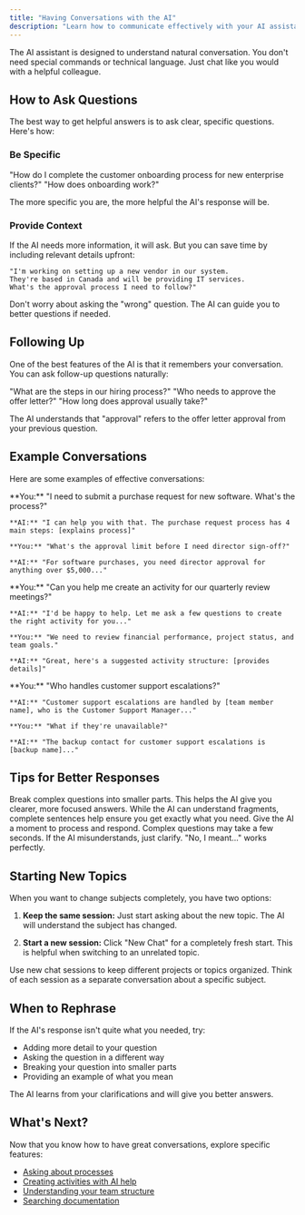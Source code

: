 ```yaml
---
title: "Having Conversations with the AI"
description: "Learn how to communicate effectively with your AI assistant"
---
```


The AI assistant is designed to understand natural conversation. You don't need special commands or technical language. Just chat like you would with a helpful colleague.

## How to Ask Questions

The best way to get helpful answers is to ask clear, specific questions. Here's how:

### Be Specific

<CardGroup cols={2}>
  <Card title="Good Question" icon="circle-check">
    "How do I complete the customer onboarding process for new enterprise clients?"
  </Card>

  <Card title="Vague Question" icon="circle-xmark">
    "How does onboarding work?"
  </Card>
</CardGroup>

The more specific you are, the more helpful the AI's response will be.

### Provide Context

If the AI needs more information, it will ask. But you can save time by including relevant details upfront:

```
"I'm working on setting up a new vendor in our system.
They're based in Canada and will be providing IT services.
What's the approval process I need to follow?"
```

<Tip>
Don't worry about asking the "wrong" question. The AI can guide you to better questions if needed.
</Tip>

## Following Up

One of the best features of the AI is that it remembers your conversation. You can ask follow-up questions naturally:

<Steps>
  <Step title="Ask your first question">
    "What are the steps in our hiring process?"
  </Step>

  <Step title="Follow up naturally">
    "Who needs to approve the offer letter?"
  </Step>

  <Step title="Keep going">
    "How long does approval usually take?"
  </Step>
</Steps>

The AI understands that "approval" refers to the offer letter approval from your previous question.

## Example Conversations

Here are some examples of effective conversations:

<AccordionGroup>
  <Accordion title="Finding Process Information">
    **You:** "I need to submit a purchase request for new software. What's the process?"

    **AI:** "I can help you with that. The purchase request process has 4 main steps: [explains process]"

    **You:** "What's the approval limit before I need director sign-off?"

    **AI:** "For software purchases, you need director approval for anything over $5,000..."
  </Accordion>

  <Accordion title="Getting Help with Activities">
    **You:** "Can you help me create an activity for our quarterly review meetings?"

    **AI:** "I'd be happy to help. Let me ask a few questions to create the right activity for you..."

    **You:** "We need to review financial performance, project status, and team goals."

    **AI:** "Great, here's a suggested activity structure: [provides details]"
  </Accordion>

  <Accordion title="Understanding Team Structure">
    **You:** "Who handles customer support escalations?"

    **AI:** "Customer support escalations are handled by [team member name], who is the Customer Support Manager..."

    **You:** "What if they're unavailable?"

    **AI:** "The backup contact for customer support escalations is [backup name]..."
  </Accordion>
</AccordionGroup>

## Tips for Better Responses

<CardGroup cols={2}>
  <Card title="Ask One Thing at a Time" icon="1">
    Break complex questions into smaller parts. This helps the AI give you clearer, more focused answers.
  </Card>

  <Card title="Use Complete Sentences" icon="message">
    While the AI can understand fragments, complete sentences help ensure you get exactly what you need.
  </Card>

  <Card title="Be Patient" icon="clock">
    Give the AI a moment to process and respond. Complex questions may take a few seconds.
  </Card>

  <Card title="Correct Misunderstandings" icon="rotate-left">
    If the AI misunderstands, just clarify. "No, I meant..." works perfectly.
  </Card>
</CardGroup>

## Starting New Topics

When you want to change subjects completely, you have two options:

1. **Keep the same session:** Just start asking about the new topic. The AI will understand the subject has changed.

2. **Start a new session:** Click "New Chat" for a completely fresh start. This is helpful when switching to an unrelated topic.

<Tip>
Use new chat sessions to keep different projects or topics organized. Think of each session as a separate conversation about a specific subject.
</Tip>

## When to Rephrase

If the AI's response isn't quite what you needed, try:

- Adding more detail to your question
- Asking the question in a different way
- Breaking your question into smaller parts
- Providing an example of what you mean

The AI learns from your clarifications and will give you better answers.

## What's Next?

Now that you know how to have great conversations, explore specific features:

- [Asking about processes](/ai/asking-about-processes)
- [Creating activities with AI help](/ai/creating-activities)
- [Understanding your team structure](/ai/understanding-team)
- [Searching documentation](/ai/searching-documentation)
